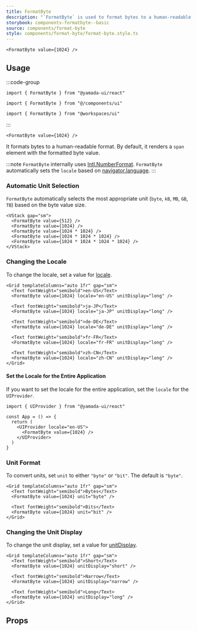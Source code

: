 ```yaml
---
title: FormatByte
description: "`FormatByte` is used to format bytes to a human-readable format."
storybook: components-formatbyte--basic
source: components/format-byte
style: components/format-byte/format-byte.style.ts
---
```


```tsx preview
<FormatByte value={1024} />
```

## Usage

:::code-group

```tsx [package]
import { FormatByte } from "@yamada-ui/react"
```

```tsx [alias]
import { FormatByte } from "@/components/ui"
```

```tsx [monorepo]
import { FormatByte } from "@workspaces/ui"
```

:::

```tsx title="index.tsx"
<FormatByte value={1024} />
```

It formats bytes to a human-readable format. By default, it renders a `span` element with the formatted byte value.

:::note
`FormatByte` internally uses [Intl.NumberFormat](https://developer.mozilla.org/en-US/docs/Web/JavaScript/Reference/Global_Objects/Intl/NumberFormat). `FormatByte` automatically sets the `locale` based on [navigator.language](https://developer.mozilla.org/en-US/docs/Web/API/Navigator/language).
:::

### Automatic Unit Selection

`FormatByte` automatically selects the most appropriate unit (`byte`, `kB`, `MB`, `GB`, `TB`) based on the byte value size.

```tsx preview
<VStack gap="sm">
  <FormatByte value={512} />
  <FormatByte value={1024} />
  <FormatByte value={1024 * 1024} />
  <FormatByte value={1024 * 1024 * 1024} />
  <FormatByte value={1024 * 1024 * 1024 * 1024} />
</VStack>
```

### Changing the Locale

To change the locale, set a value for [locale](https://developer.mozilla.org/en-US/docs/Web/JavaScript/Reference/Global_Objects/Intl/NumberFormat/NumberFormat#locales).

```tsx preview
<Grid templateColumns="auto 1fr" gap="sm">
  <Text fontWeight="semibold">en-US</Text>
  <FormatByte value={1024} locale="en-US" unitDisplay="long" />

  <Text fontWeight="semibold">ja-JP</Text>
  <FormatByte value={1024} locale="ja-JP" unitDisplay="long" />

  <Text fontWeight="semibold">de-DE</Text>
  <FormatByte value={1024} locale="de-DE" unitDisplay="long" />

  <Text fontWeight="semibold">fr-FR</Text>
  <FormatByte value={1024} locale="fr-FR" unitDisplay="long" />

  <Text fontWeight="semibold">zh-CN</Text>
  <FormatByte value={1024} locale="zh-CN" unitDisplay="long" />
</Grid>
```

#### Set the Locale for the Entire Application

If you want to set the locale for the entire application, set the `locale` for the `UIProvider`.

```tsx
import { UIProvider } from "@yamada-ui/react"

const App = () => {
  return (
    <UIProvider locale="en-US">
      <FormatByte value={1024} />
    </UIProvider>
  )
}
```

### Unit Format

To convert units, set `unit` to either `"byte"` or `"bit"`. The default is `"byte"`.

```tsx preview
<Grid templateColumns="auto 1fr" gap="sm">
  <Text fontWeight="semibold">Bytes</Text>
  <FormatByte value={1024} unit="byte" />

  <Text fontWeight="semibold">Bits</Text>
  <FormatByte value={1024} unit="bit" />
</Grid>
```

### Changing the Unit Display

To change the unit display, set a value for [unitDisplay](https://developer.mozilla.org/en-US/docs/Web/JavaScript/Reference/Global_Objects/Intl/NumberFormat/NumberFormat#unitdisplay).

```tsx preview
<Grid templateColumns="auto 1fr" gap="sm">
  <Text fontWeight="semibold">Short</Text>
  <FormatByte value={1024} unitDisplay="short" />

  <Text fontWeight="semibold">Narrow</Text>
  <FormatByte value={1024} unitDisplay="narrow" />

  <Text fontWeight="semibold">Long</Text>
  <FormatByte value={1024} unitDisplay="long" />
</Grid>
```

## Props

<PropsTable name="format-byte" />
